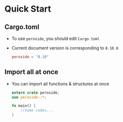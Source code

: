 # Quick Start {#quick}

## Cargo.toml

* To use `peroxide`, you should edit `Cargo.toml`
* Current document version is corresponding to `0.10.0`

    ```toml
    peroxide = "0.10"
    ```

## Import all at once

* You can import all functions & structures at once

    ```rust
    extern crate peroxide;
    use peroxide::*;

    fn main() {
        //Some codes...
    }
    ```
